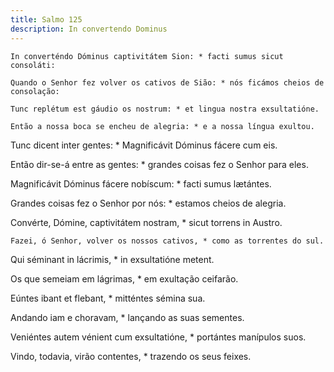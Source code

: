 ```yaml
---
title: Salmo 125
description: In convertendo Dominus
---
```


<div class="side-by-side not-content">

    In converténdo Dóminus captivitátem Sion: * facti sumus sicut consoláti:

    Quando o Senhor fez volver os cativos de Sião: * nós ficámos cheios de
    consolação:

    Tunc replétum est gáudio os nostrum: * et lingua nostra exsultatióne.

    Então a nossa boca se encheu de alegria: * e a nossa língua exultou.
  </span>

Tunc dicent inter gentes: * Magnificávit Dóminus fácere cum eis.

  <span>
    Então dir-se-á entre as gentes: * grandes coisas fez o Senhor para eles.
  </span>

Magnificávit Dóminus fácere nobíscum: * facti sumus lætántes.

Grandes coisas fez o Senhor por nós: * estamos cheios de alegria.

  <span>
    Convérte, Dómine, captivitátem nostram, * sicut torrens in Austro.

    Fazei, ó Senhor, volver os nossos cativos, * como as torrentes do sul.
  </span>

Qui séminant in lácrimis, * in exsultatióne metent.

Os que semeiam em lágrimas, * em exultação ceifarão.

Eúntes ibant et flebant, * mitténtes sémina sua.

Andando iam e choravam, * lançando as suas sementes.

  <span>
    Veniéntes autem vénient cum exsultatióne, * portántes manípulos suos.
  </span>

Vindo, todavia, virão contentes, * trazendo os seus feixes.

</div>
